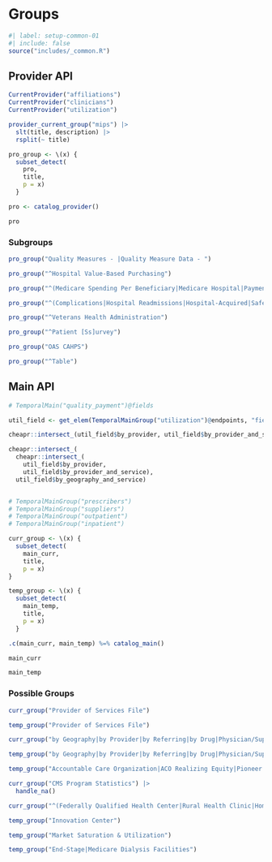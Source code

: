 # Groups {#sec-keygroups}

```r
#| label: setup-common-01
#| include: false
source("includes/_common.R")
```

## Provider API

```r
CurrentProvider("affiliations")
CurrentProvider("clinicians")
CurrentProvider("utilization")

provider_current_group("mips") |> 
  slt(title, description) |> 
  rsplit(~ title)
```


```r
pro_group <- \(x) {
  subset_detect(
    pro, 
    title, 
    p = x)
  }

pro <- catalog_provider()

pro
```

### Subgroups

```r
pro_group("Quality Measures - |Quality Measure Data - ")

pro_group("^Hospital Value-Based Purchasing")

pro_group("^(Medicare Spending Per Beneficiary|Medicare Hospital|Payment)")

pro_group("^(Complications|Hospital Readmissions|Hospital-Acquired|Safety and Healthcare|Unplanned|Timely|Healthcare Associated)")

pro_group("^Veterans Health Administration")

pro_group("^Patient [Ss]urvey")

pro_group("OAS CAHPS")

pro_group("^Table")
```


## Main API

```r
# TemporalMain("quality_payment")@fields

util_field <- get_elem(TemporalMainGroup("utilization")@endpoints, "fields", regex = TRUE)

cheapr::intersect_(util_field$by_provider, util_field$by_provider_and_service)

cheapr::intersect_(
  cheapr::intersect_(
    util_field$by_provider, 
    util_field$by_provider_and_service),
  util_field$by_geography_and_service)


# TemporalMainGroup("prescribers")
# TemporalMainGroup("suppliers")
# TemporalMainGroup("outpatient")
# TemporalMainGroup("inpatient")
```


```r
curr_group <- \(x) {
  subset_detect(
    main_curr, 
    title, 
    p = x)
}

temp_group <- \(x) {
  subset_detect(
    main_temp, 
    title, 
    p = x)
  }

.c(main_curr, main_temp) %=% catalog_main()

main_curr

main_temp
```

### Possible Groups

```r
curr_group("Provider of Services File")

temp_group("Provider of Services File")

curr_group("by Geography|by Provider|by Referring|by Drug|Physician/Supplier Procedure Summary|Hospital Provider Cost Report")

temp_group("by Geography|by Provider|by Referring|by Drug|Physician/Supplier Procedure Summary|Hospital Provider Cost Report")

temp_group("Accountable Care Organization|ACO Realizing Equity|Pioneer ACO Model")

curr_group("CMS Program Statistics") |> 
  handle_na()

curr_group("^(Federally Qualified Health Center|Rural Health Clinic|Home Health Agency|Hospice|Skilled Nursing Facility|Long-Term Care Facility|Hospital|Home Infusion)")

temp_group("Innovation Center")

temp_group("Market Saturation & Utilization")

temp_group("End-Stage|Medicare Dialysis Facilities")
```

